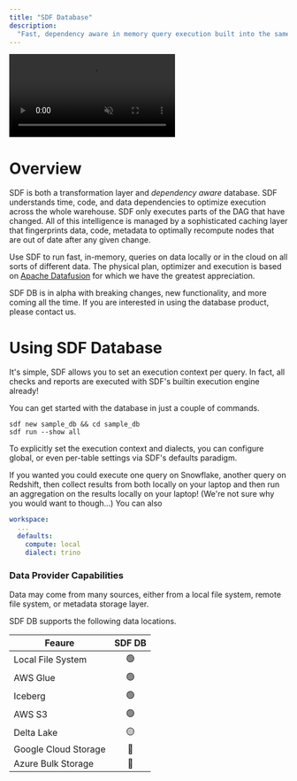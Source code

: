```yaml
---
title: "SDF Database"
description:
  "Fast, dependency aware in memory query execution built into the same binary as SDF, with the same SQL syntax as Trino and AWS Athena. Powered by Apache DataFusion."
---
```


<Frame>
    <video
    autoPlay
    muted
    className="w-full aspect-video"
    src="https://cdn.sdf.com/vid/final_final_incremental_run.mp4"
    ></video>
</Frame>

# Overview
SDF is both a transformation layer and *dependency aware* database. SDF understands time, code, and data dependencies 
to optimize execution across the whole warehouse. SDF only executes parts of the DAG that have changed. All of this intelligence is managed by 
a sophisticated caching layer that fingerprints data, code, metadata to optimally recompute nodes that are out of date after any given change. 

Use SDF to run fast, in-memory, queries on data locally or in the cloud on all sorts of different data. The physical plan, optimizer and execution is based on [Apache Datafusion](https://datafusion.apache.org/) for which we have the greatest appreciation.

<Tip>
SDF DB is in alpha with breaking changes, new functionality, and more coming all the time. If you are interested in using the database product, please contact us.
</Tip>

# Using SDF Database
It's simple, SDF allows you to set an execution context per query. In fact, all checks and reports are executed with SDF's builtin execution engine already!

You can get started with the database in just a couple of commands.
``` shell
sdf new sample_db && cd sample_db
sdf run --show all
```

To explicitly set the execution context and dialects, you can configure global, or even per-table settings via SDF's defaults paradigm. 

If you wanted you could execute one query on Snowflake, another query on Redshift, then collect results from both locally on your laptop and then run an aggregation on the results locally on your laptop!
(We're not sure why you would want to though...)
You can also 
```yml
workspace:
  ...
  defaults: 
    compute: local
    dialect: trino
```

### Data Provider Capabilities
Data may come from many sources, either from a local file system, remote file system, or metadata storage layer.

SDF DB supports the following data locations.

| Feaure                 | SDF DB |
|------------------------|:------:|
| Local File System      |   🟢   |
| AWS Glue               |   🟢   | 
| Iceberg                |   🟢   | 
| AWS S3                 |   🟢   | 
| Delta Lake             |   🟡   | 
| Google Cloud Storage   |   🔴   | 
| Azure Bulk Storage     |   🔴   |
